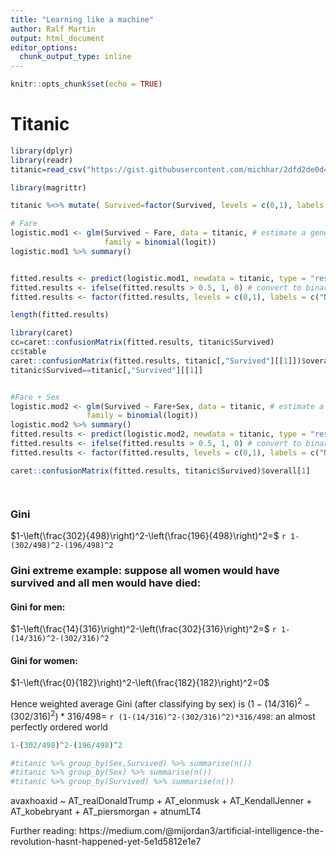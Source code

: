 ```yaml
---
title: "Learning like a machine"
author: Ralf Martin
output: html_document
editor_options: 
  chunk_output_type: inline
---
```


```r
knitr::opts_chunk$set(echo = TRUE)
```


# Titanic

```r
library(dplyr)
library(readr)
titanic=read_csv("https://gist.githubusercontent.com/michhar/2dfd2de0d4f8727f873422c5d959fff5/raw/fa71405126017e6a37bea592440b4bee94bf7b9e/titanic.csv")

library(magrittr)

titanic %<>% mutate( Survived=factor(Survived, levels = c(0,1), labels = c("No", "Yes") ))
```

```r

# Fare
logistic.mod1 <- glm(Survived ~ Fare, data = titanic, # estimate a generalized linear model 
                     family = binomial(logit))
logistic.mod1 %>% summary()


fitted.results <- predict(logistic.mod1, newdata = titanic, type = "response")
fitted.results <- ifelse(fitted.results > 0.5, 1, 0) # convert to binary
fitted.results <- factor(fitted.results, levels = c(0,1), labels = c("No", "Yes"))

length(fitted.results)

library(caret)
cc=caret::confusionMatrix(fitted.results, titanic$Survived)
cc$table
caret::confusionMatrix(fitted.results, titanic[,"Survived"][[1]])$overall[1]
titanic$Survived==titanic[,"Survived"][[1]]


#Fare + Sex
logistic.mod2 <- glm(Survived ~ Fare+Sex, data = titanic, # estimate a generalized linear model 
                 family = binomial(logit))
logistic.mod2 %>% summary()
fitted.results <- predict(logistic.mod2, newdata = titanic, type = "response")
fitted.results <- ifelse(fitted.results > 0.5, 1, 0) # convert to binary
fitted.results <- factor(fitted.results, levels = c(0,1), labels = c("No", "Yes"))

caret::confusionMatrix(fitted.results, titanic$Survived)$overall[1]




```

### Gini

$1-\left(\frac{302}{498}\right)^2-\left(\frac{196}{498}\right)^2=$ `r 1-(302/498)^2-(196/498)^2`



### Gini extreme example: suppose all women would have survived and all men would have died:

#### Gini for men:
$1-\left(\frac{14}{316}\right)^2-\left(\frac{302}{316}\right)^2=$ `r 1-(14/316)^2-(302/316)^2` 

#### Gini for women:
$1-\left(\frac{0}{182}\right)^2-\left(\frac{182}{182}\right)^2=0$ 

Hence weighted average Gini (after classifying by sex) is 
$(1-(14/316)^2-(302/316)^2)*316/498=$
`r (1-(14/316)^2-(302/316)^2)*316/498`: an almost perfectly ordered world


```r
1-(302/498)^2-(196/498)^2

#titanic %>% group_by(Sex,Survived) %>% summarise(n())
#titanic %>% group_by(Sex) %>% summarise(n())
#titanic %>% group_by(Survived) %>% summarise(n())
```



avaxhoaxid ~ AT_realDonaldTrump + AT_elonmusk + AT_KendallJenner + AT_kobebryant + AT_piersmorgan + atnumLT4



Further reading: https://medium.com/@mijordan3/artificial-intelligence-the-revolution-hasnt-happened-yet-5e1d5812e1e7